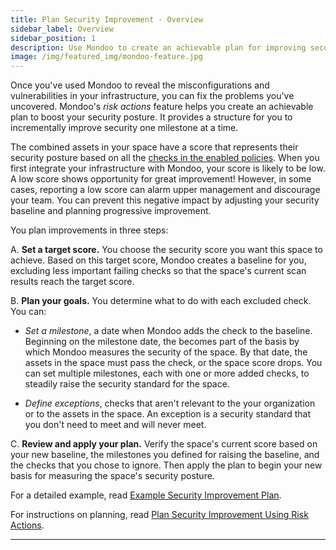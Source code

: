 ```yaml
---
title: Plan Security Improvement - Overview
sidebar_label: Overview
sidebar_position: 1
description: Use Mondoo to create an achievable plan for improving security posture.
image: /img/featured_img/mondoo-feature.jpg
---
```


Once you've used Mondoo to reveal the misconfigurations and vulnerabilities in your infrastructure, you can fix the problems you've uncovered. Mondoo's _risk actions_ feature helps you create an achievable plan to boost your security posture. It provides a structure for you to incrementally improve security one milestone at a time.

The combined assets in your space have a score that represents their security posture based on all the [checks in the enabled policies](/platform/security/posture/policies/). When you first integrate your infrastructure with Mondoo, your score is likely to be low. A low score shows opportunity for great improvement! However, in some cases, reporting a low score can alarm upper management and discourage your team. You can prevent this negative impact by adjusting your security baseline and planning progressive improvement.

You plan improvements in three steps:

A. **Set a target score.** You choose the security score you want this space to achieve. Based on this target score, Mondoo creates a baseline for you, excluding less important failing checks so that the space's current scan results reach the target score.

B. **Plan your goals.** You determine what to do with each excluded check. You can:

- _Set a milestone_, a date when Mondoo adds the check to the baseline. Beginning on the milestone date, the becomes part of the basis by which Mondoo measures the security of the space. By that date, the assets in the space must pass the check, or the space score drops. You can set multiple milestones, each with one or more added checks, to steadily raise the security standard for the space.

- _Define exceptions_, checks that aren't relevant to the your organization or to the assets in the space. An exception is a security standard that you don't need to meet and will never meet.

C. **Review and apply your plan.** Verify the space's current score based on your new baseline, the milestones you defined for raising the baseline, and the checks that you chose to ignore. Then apply the plan to begin your new basis for measuring the space's security posture.

For a detailed example, read [Example Security Improvement Plan](/platform/security/plan/example/).

For instructions on planning, read [Plan Security Improvement Using Risk Actions](/platform/security/plan/plansteps/).

---
